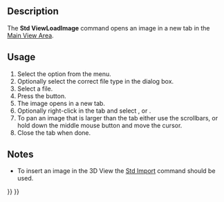 <languages/>

{{Docnav
|[[Std_UnitsCalculator|UnitsCalculator]]
|[[Std_ViewScreenShot|ViewScreenShot]]
|[[Std_Tools_Menu|Std Tools Menu]]
|IconL=Std_UnitsCalculator.svg
|IconR=Std_ViewScreenShot.svg
|IconC=Freecad.svg
}}

{{GuiCommand
|Name=Std ViewLoadImage
|MenuLocation=Tools → Load Image…
|Workbenches=All
|Version=0.21
}}

==Description==

The '''Std ViewLoadImage''' command opens an image in a new tab in the [[Main_View_Area|Main View Area]].

==Usage==

# Select the {{MenuCommand|Tools → [[Image:Std_ViewLoadImage.svg|16px]] Load Image…}} option from the menu.
# Optionally select the correct file type in the dialog box.
# Select a file.
# Press the {{Button|Open}} button.
# The image opens in a new tab.
# Optionally right-click in the tab and select {{MenuCommand|Fit to Window}}, {{MenuCommand|Zoom In}} or {{MenuCommand|Zoom Out}}.
# To pan an image that is larger than the tab either use the scrollbars, or hold down the middle mouse button and move the cursor.
# Close the tab when done.

==Notes==

* To insert an image in the 3D View the [[Std_Import|Std Import]] command should be used. {{Version|0.21}}


{{Docnav
|[[Std_UnitsCalculator|UnitsCalculator]]
|[[Std_ViewScreenShot|ViewScreenShot]]
|[[Std_Tools_Menu|Std Tools Menu]]
|IconL=Std_UnitsCalculator.svg
|IconR=Std_ViewScreenShot.svg
|IconC=Freecad.svg
}}

{{Std_Base_navi{{#translation:}}}}
{{Userdocnavi{{#translation:}}}}